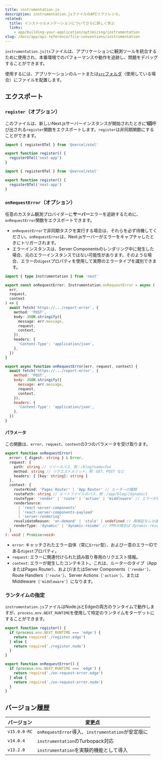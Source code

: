 ```yaml
---
title: instrumentation.js
description: instrumentation.jsファイルのAPIリファレンス。
related:
  title: インストゥルメンテーションについてさらに詳しく学ぶ
  links:
    - app/building-your-application/optimizing/instrumentation
slug: /docs/app/api-reference/file-conventions/instrumentation
---
```


`instrumentation.js|ts`ファイルは、アプリケーションに観測ツールを統合するために使用され、本番環境でのパフォーマンスや動作を追跡し、問題をデバッグすることができます。

使用するには、アプリケーションのルートまたは[`src`フォルダ](/docs/app/building-your-application/configuring/src-directory)（使用している場合）にファイルを配置します。

## エクスポート

### `register`（オプション）

このファイルは、新しいNext.jsサーバーインスタンスが開始されたときに**1回**呼び出される`register`関数をエクスポートします。`register`は非同期関数にすることができます。

```ts filename="instrumentation.ts" switcher
import { registerOTel } from '@vercel/otel'

export function register() {
  registerOTel('next-app')
}
```

```js filename="instrumentation.js" switcher
import { registerOTel } from '@vercel/otel'

export function register() {
  registerOTel('next-app')
}
```

### `onRequestError`（オプション）

任意のカスタム観測プロバイダーに**サーバー**エラーを追跡するために、`onRequestError`関数をエクスポートできます。

- `onRequestError`で非同期タスクを実行する場合は、それらを必ず待機してください。`onRequestError`は、Next.jsサーバーがエラーをキャプチャしたときにトリガーされます。
- エラーインスタンスは、Server Componentsのレンダリング中に発生した場合、元のエラーインスタンスではない可能性があります。そのような場合、エラーの`digest`プロパティを使用して実際のエラータイプを識別できます。

```ts filename="instrumentation.ts" switcher
import { type Instrumentation } from 'next'

export const onRequestError: Instrumentation.onRequestError = async (
  err,
  request,
  context
) => {
  await fetch('https://.../report-error', {
    method: 'POST',
    body: JSON.stringify({
      message: err.message,
      request,
      context,
    }),
    headers: {
      'Content-Type': 'application/json',
    },
  })
}
```

```js filename="instrumentation.js" switcher
export async function onRequestError(err, request, context) {
  await fetch('https://.../report-error', {
    method: 'POST',
    body: JSON.stringify({
      message: err.message,
      request,
      context,
    }),
    headers: {
      'Content-Type': 'application/json',
    },
  })
}
```

#### パラメータ

この関数は、`error`、`request`、`context`の3つのパラメータを受け取ります。

```ts filename="Types"
export function onRequestError(
  error: { digest: string } & Error,
  request: {
    path: string // リソースパス、例：/blog?name=foo
    method: string // リクエストメソッド。例：GET、POST など
    headers: { [key: string]: string }
  },
  context: {
    routerKind: 'Pages Router' | 'App Router' // ルーターの種類
    routePath: string // ルートファイルのパス、例：/app/blog/[dynamic]
    routeType: 'render' | 'route' | 'action' | 'middleware' // エラーが発生したコンテキスト
    renderSource:
      | 'react-server-components'
      | 'react-server-components-payload'
      | 'server-rendering'
    revalidateReason: 'on-demand' | 'stale' | undefined // 再検証なしの通常のリクエストの場合はundefined
    renderType: 'dynamic' | 'dynamic-resume' // PPRの場合は'dynamic-resume'
  }
): void | Promise<void>
```

- `error`: キャッチされたエラー自体（常に`Error`型）、および一意のエラーIDである`digest`プロパティ。
- `request`: エラーに関連付けられた読み取り専用のリクエスト情報。
- `context`: エラーが発生したコンテキスト。これは、ルーターのタイプ（AppまたはPages Router）、および/またはServer Components（`'render'`）、Route Handlers（`'route'`）、Server Actions（`'action'`）、またはMiddleware（`'middleware'`）になります。

### ランタイムの指定

`instrumentation.js`ファイルはNode.jsとEdgeの両方のランタイムで動作しますが、`process.env.NEXT_RUNTIME`を使用して特定のランタイムをターゲットにすることができます。

```js filename="instrumentation.js"
export function register() {
  if (process.env.NEXT_RUNTIME === 'edge') {
    return require('./register.edge')
  } else {
    return require('./register.node')
  }
}

export function onRequestError() {
  if (process.env.NEXT_RUNTIME === 'edge') {
    return require('./on-request-error.edge')
  } else {
    return require('./on-request-error.node')
  }
}
```

## バージョン履歴

| バージョン     | 変更点                                                    |
| ------------ | -------------------------------------------------------- |
| `v15.0.0-RC` | `onRequestError`導入、`instrumentation`が安定版に         |
| `v14.0.4`    | `instrumentation`のTurbopack対応                         |
| `v13.2.0`    | `instrumentation`を実験的機能として導入                   |
